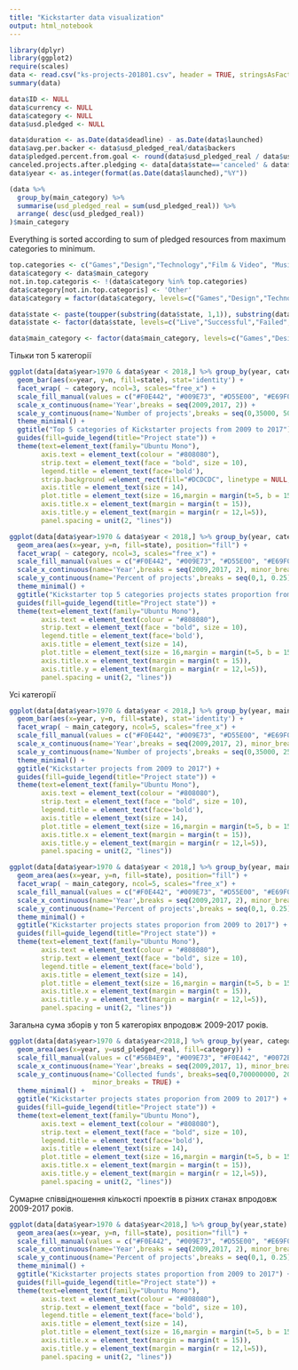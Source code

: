 ```yaml
---
title: "Kickstarter data visualization"
output: html_notebook
---
```


```r
library(dplyr)
library(ggplot2)
require(scales)
data <- read.csv("ks-projects-201801.csv", header = TRUE, stringsAsFactors = F)
summary(data)

data$ID <- NULL
data$currency <- NULL
data$category <- NULL
data$usd.pledged <- NULL

data$duration <- as.Date(data$deadline) - as.Date(data$launched)
data$avg.per.backer <- data$usd_pledged_real/data$backers
data$pledged.percent.from.goal <- round(data$usd_pledged_real / data$usd_goal_real,2)
canceled.projects.after.pledging <- data[data$state=='canceled' & data$pledged.percent.from.goal > 1,]
data$year <- as.integer(format(as.Date(data$launched),"%Y"))
```


```r
(data %>% 
  group_by(main_category) %>% 
  summarise(usd_pledged_real = sum(usd_pledged_real)) %>% 
  arrange( desc(usd_pledged_real))
)$main_category
```

Everything is sorted according to sum of pledged resources from maximum categories to minimum.



```r
top.categories <- c("Games","Design","Technology","Film & Video", "Music")
data$category <- data$main_category
not.in.top.categoris <- !(data$category %in% top.categories)
data$category[not.in.top.categoris] <- 'Other'
data$category = factor(data$category, levels=c("Games","Design","Technology","Film & Video", "Music", "Other"))
```

```r
data$state <- paste(toupper(substring(data$state, 1,1)), substring(data$state, 2), sep="")
data$state <- factor(data$state, levels=c("Live","Successful","Failed","Canceled", "Suspended", "Undefined"))

data$main_category <- factor(data$main_category, levels=c("Games","Design","Technology","Film & Video","Music","Publishing","Fashion","Food","Art","Comics","Theater","Photography","Crafts","Dance","Journalism"))
```


Тільки топ 5 категорії
```r
ggplot(data[data$year>1970 & data$year < 2018,] %>% group_by(year, category, state) %>% count()) + 
  geom_bar(aes(x=year, y=n, fill=state), stat='identity') + 
  facet_wrap( ~ category, ncol=3, scales="free_x") + 
  scale_fill_manual(values = c("#F0E442", "#009E73", "#D55E00", "#E69F00", "#56B4E9", "#999999")) + 
  scale_x_continuous(name='Year',breaks = seq(2009,2017, 2)) + 
  scale_y_continuous(name='Number of projects',breaks = seq(0,35000, 5000), labels = comma) + 
  theme_minimal() +
  ggtitle("Top 5 categories of Kickstarter projects from 2009 to 2017") +
  guides(fill=guide_legend(title="Project state")) +
  theme(text=element_text(family="Ubuntu Mono"),
        axis.text = element_text(colour = "#808080"),
        strip.text = element_text(face = "bold", size = 10),
        legend.title = element_text(face='bold'),
        strip.background =element_rect(fill="#DCDCDC", linetype = NULL, size = 0),
        axis.title = element_text(size = 14),
        plot.title = element_text(size = 16,margin = margin(t=5, b = 15), hjust = -0.15),
        axis.title.x = element_text(margin = margin(t = 15)),
        axis.title.y = element_text(margin = margin(r = 12,l=5)),
        panel.spacing = unit(2, "lines"))
```

```r

ggplot(data[data$year>1970 & data$year < 2018,] %>% group_by(year, category, state) %>% count()) + 
  geom_area(aes(x=year, y=n, fill=state), position="fill") + 
  facet_wrap( ~ category, ncol=3, scales="free_x") + 
  scale_fill_manual(values = c("#F0E442", "#009E73", "#D55E00", "#E69F00", "#56B4E9", "#999999")) + 
  scale_x_continuous(name='Year',breaks = seq(2009,2017, 2), minor_breaks = F) + 
  scale_y_continuous(name='Percent of projects',breaks = seq(0,1, 0.25), labels=c("0%", "25%", "50%", "75%", "100%"), minor_breaks = F) + 
  theme_minimal() +
  ggtitle("Kickstarter top 5 categories projects states proportion from 2009 to 2017") +
  guides(fill=guide_legend(title="Project state")) +
  theme(text=element_text(family="Ubuntu Mono"),
        axis.text = element_text(colour = "#808080"),
        strip.text = element_text(face = "bold", size = 10),
        legend.title = element_text(face='bold'),
        axis.title = element_text(size = 14),
        plot.title = element_text(size = 16,margin = margin(t=5, b = 15), hjust = -0.2),
        axis.title.x = element_text(margin = margin(t = 15)),
        axis.title.y = element_text(margin = margin(r = 12,l=5)),
        panel.spacing = unit(2, "lines"))
```


Усі категорії
```r

ggplot(data[data$year>1970 & data$year < 2018,] %>% group_by(year, main_category, state) %>% count()) + 
  geom_bar(aes(x=year, y=n, fill=state), stat='identity') + 
  facet_wrap( ~ main_category, ncol=5, scales="free_x") + 
  scale_fill_manual(values = c("#F0E442", "#009E73", "#D55E00", "#E69F00", "#56B4E9", "#999999")) + 
  scale_x_continuous(name='Year',breaks = seq(2009,2017, 2), minor_breaks = F) + 
  scale_y_continuous(name='Number of projects',breaks = seq(0,35000, 2500), minor_breaks = F, labels = comma) + 
  theme_minimal() +
  ggtitle("Kickstarter projects from 2009 to 2017") +
  guides(fill=guide_legend(title="Project state")) +
  theme(text=element_text(family="Ubuntu Mono"),
        axis.text = element_text(colour = "#808080"),
        strip.text = element_text(face = "bold", size = 10),
        legend.title = element_text(face='bold'),
        axis.title = element_text(size = 14),
        plot.title = element_text(size = 16,margin = margin(t=5, b = 15), hjust = -0.07),
        axis.title.x = element_text(margin = margin(t = 15)),
        axis.title.y = element_text(margin = margin(r = 12,l=5)),
        panel.spacing = unit(2, "lines"))
```

```r

ggplot(data[data$year>1970 & data$year < 2018,] %>% group_by(year, main_category, state) %>% count()) + 
  geom_area(aes(x=year, y=n, fill=state), position="fill") + 
  facet_wrap( ~ main_category, ncol=5, scales="free_x") + 
  scale_fill_manual(values = c("#F0E442", "#009E73", "#D55E00", "#E69F00", "#56B4E9", "#999999")) + 
  scale_x_continuous(name='Year',breaks = seq(2009,2017, 2), minor_breaks = F) + 
  scale_y_continuous(name='Percent of projects',breaks = seq(0,1, 0.25), labels=c("0%", "25%", "50%", "75%", "100%"), minor_breaks = F) + 
  theme_minimal() +
  ggtitle("Kickstarter projects states proporion from 2009 to 2017") +
  guides(fill=guide_legend(title="Project state")) +
  theme(text=element_text(family="Ubuntu Mono"),
        axis.text = element_text(colour = "#808080"),
        strip.text = element_text(face = "bold", size = 10),
        legend.title = element_text(face='bold'),
        axis.title = element_text(size = 14),
        plot.title = element_text(size = 16,margin = margin(t=5, b = 15), hjust = -0.06),
        axis.title.x = element_text(margin = margin(t = 15)),
        axis.title.y = element_text(margin = margin(r = 12,l=5)),
        panel.spacing = unit(2, "lines"))
```


Загальна сума зборів у топ 5 категоріях впродовж 2009-2017 років.
```r
ggplot(data[data$year>1970 & data$year<2018,] %>% group_by(year, category) %>% summarise(usd_pledged_real = sum(usd_pledged_real))) + 
  geom_area(aes(x=year, y=usd_pledged_real, fill=category)) +
  scale_fill_manual(values = c("#56B4E9", "#009E73", "#F0E442", "#0072B2", "#D55E00", "#CC79A7")) + 
  scale_x_continuous(name='Year',breaks = seq(2009,2017, 1), minor_breaks = F) + 
  scale_y_continuous(name='Collected funds', breaks=seq(0,700000000, 200000000), labels=c('0', '$200,000,000', "$400,000,000","$600,000,000"),
                     minor_breaks = TRUE) + 
  theme_minimal() +
  ggtitle("Kickstarter projects states proporion from 2009 to 2017") +
  guides(fill=guide_legend(title="Project state")) +
  theme(text=element_text(family="Ubuntu Mono"),
        axis.text = element_text(colour = "#808080"),
        strip.text = element_text(face = "bold", size = 10),
        legend.title = element_text(face='bold'),
        axis.title = element_text(size = 14),
        plot.title = element_text(size = 16,margin = margin(t=5, b = 15), hjust = 0.8),
        axis.title.x = element_text(margin = margin(t = 15)),
        axis.title.y = element_text(margin = margin(r = 12,l=5)),
        panel.spacing = unit(2, "lines"))
```



Сумарне співвідношення кількості проектів в різних станах впродовж 2009-2017 років.
```r
ggplot(data[data$year>1970 & data$year<2018,] %>% group_by(year,state) %>% count()) + 
  geom_area(aes(x=year, y=n, fill=state), position="fill") +
  scale_fill_manual(values = c("#F0E442", "#009E73", "#D55E00", "#E69F00", "#56B4E9", "#999999")) + 
  scale_x_continuous(name='Year',breaks = seq(2009,2017, 2), minor_breaks = F) + 
  scale_y_continuous(name='Percent of projects',breaks = seq(0,1, 0.25), labels=c("0%", "25%", "50%", "75%", "100%"), minor_breaks = F) + 
  theme_minimal() +
  ggtitle("Kickstarter projects states proportion from 2009 to 2017") +
  guides(fill=guide_legend(title="Project state")) +
  theme(text=element_text(family="Ubuntu Mono"),
        axis.text = element_text(colour = "#808080"),
        strip.text = element_text(face = "bold", size = 10),
        legend.title = element_text(face='bold'),
        axis.title = element_text(size = 14),
        plot.title = element_text(size = 16,margin = margin(t=5, b = 15), hjust = 0.3),
        axis.title.x = element_text(margin = margin(t = 15)),
        axis.title.y = element_text(margin = margin(r = 12,l=5)),
        panel.spacing = unit(2, "lines"))
```




